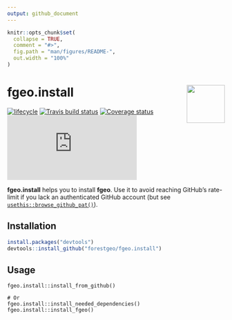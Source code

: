 ```yaml
---
output: github_document
---
```


<!-- README.md is generated from README.Rmd. Please edit that file -->

```r
knitr::opts_chunk$set(
  collapse = TRUE,
  comment = "#>",
  fig.path = "man/figures/README-",
  out.width = "100%"
)
```

# <img src="https://i.imgur.com/vTLlhbp.png" align="right" height=88 /> fgeo.install

[![lifecycle](https://img.shields.io/badge/lifecycle-experimental-orange.svg)](https://www.tidyverse.org/lifecycle/#experimental)
[![Travis build status](https://travis-ci.org/forestgeo/fgeo.install.svg?branch=master)](https://travis-ci.org/forestgeo/fgeo.install)
[![Coverage status](https://coveralls.io/repos/github/forestgeo/fgeo.install/badge.svg)](https://coveralls.io/r/forestgeo/fgeo.install?branch=master)
[![CRAN status](https://www.r-pkg.org/badges/version/fgeo.install)](https://cran.r-project.org/package=fgeo.install)

__fgeo.install__ helps you to install __fgeo__. Use it to avoid reaching GitHub's rate-limit if you lack an authenticated GitHub account (but see [`usethis::browse_github_pat()`](https://usethis.r-lib.org/reference/browse_github_pat.html)).

## Installation

``` r
install.packages("devtools")
devtools::install_github("forestgeo/fgeo.install")
```

## Usage

```
fgeo.install::install_from_github()

# Or
fgeo.install::install_needed_dependencies()
fgeo.install::install_fgeo()
```
